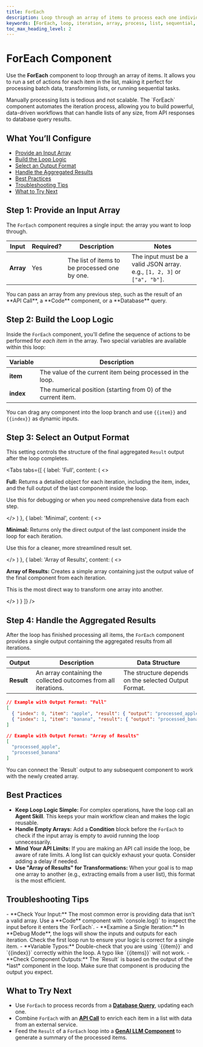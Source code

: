 ```yaml
---
title: ForEach
description: Loop through an array of items to process each one individually and aggregate the results.
keywords: [ForEach, loop, iteration, array, process, list, sequential, aggregate]
toc_max_heading_level: 2
---
```


# ForEach Component

Use the **ForEach** component to loop through an array of items. It allows you to run a set of actions for each item in the list, making it perfect for processing batch data, transforming lists, or running sequential tasks.

<InfoCallout title="Why this matters">
Manually processing lists is tedious and not scalable. The `ForEach` component automates the iteration process, allowing you to build powerful, data-driven workflows that can handle lists of any size, from API responses to database query results.
</InfoCallout>

<Spacer size="md" />

## What You’ll Configure

- [Provide an Input Array](#step-1-provide-an-input-array)
- [Build the Loop Logic](#step-2-build-the-loop-logic)
- [Select an Output Format](#step-3-select-an-output-format)
- [Handle the Aggregated Results](#step-4-handle-the-aggregated-results)
- [Best Practices](#best-practices)
- [Troubleshooting Tips](#troubleshooting-tips)
- [What to Try Next](#what-to-try-next)

<Spacer size="md" />

## Step 1: Provide an Input Array

The `ForEach` component requires a single input: the array you want to loop through.

| Input   | Required?                   | Description                                          | Notes                                                             |
|---------|-----------------------------|------------------------------------------------------|-------------------------------------------------------------------|
| **Array** | <Badge type="required">Yes</Badge> | The list of items to be processed one by one.        | The input must be a valid JSON array. e.g., `[1, 2, 3]` or `["a", "b"]`. |

<TipCallout title="Dynamic Arrays">
You can pass an array from any previous step, such as the result of an **API Call**, a **Code** component, or a **Database** query.
</TipCallout>

<Arcade src="https://demo.arcade.software/712A7jqiMFGqgWkutOCL?embed&embed_mobile=tab&embed_desktop=inline&show_copy_link=true" title="ForEach | SmythOS" />

<Spacer size="md" />

## Step 2: Build the Loop Logic

Inside the `ForEach` component, you'll define the sequence of actions to be performed for *each item* in the array. Two special variables are available within this loop:

| Variable      | Description                                               |
|---------------|-----------------------------------------------------------|
| **item** | The value of the current item being processed in the loop. |
| **index** | The numerical position (starting from 0) of the current item. |

You can drag any component into the loop branch and use `{{item}}` and `{{index}}` as dynamic inputs.

<Spacer size="md" />

## Step 3: Select an Output Format

This setting controls the structure of the final aggregated `Result` output after the loop completes.

<Tabs
  tabs={[
    {
      label: 'Full',
      content: (
        <>
          <p><strong>Full:</strong> Returns a detailed object for each iteration, including the item, index, and the full output of the last component inside the loop.</p>
          <p>Use this for debugging or when you need comprehensive data from each step.</p>
        </>
      )
    },
    {
      label: 'Minimal',
      content: (
        <>
          <p><strong>Minimal:</strong> Returns only the direct output of the last component inside the loop for each iteration.</p>
          <p>Use this for a cleaner, more streamlined result set.</p>
        </>
      )
    },
    {
      label: 'Array of Results',
      content: (
        <>
          <p><strong>Array of Results:</strong> Creates a simple array containing just the output value of the final component from each iteration.</p>
          <p>This is the most direct way to transform one array into another.</p>
        </>
      )
    }
  ]}
/>

<Spacer size="md" />

## Step 4: Handle the Aggregated Results

After the loop has finished processing all items, the `ForEach` component provides a single output containing the aggregated results from all iterations.

| Output    | Description                                                     | Data Structure                                    |
|-----------|-----------------------------------------------------------------|---------------------------------------------------|
| **Result** | An array containing the collected outcomes from all iterations. | The structure depends on the selected Output Format. |

```json
// Example with Output Format: "Full"
[
  { "index": 0, "item": "apple", "result": { "output": "processed_apple" } },
  { "index": 1, "item": "banana", "result": { "output": "processed_banana" } }
]

// Example with Output Format: "Array of Results"
[
  "processed_apple",
  "processed_banana"
]
```

<TipCallout title="Using the Results">
You can connect the `Result` output to any subsequent component to work with the newly created array.
</TipCallout>

<Spacer size="md" />

## Best Practices

- **Keep Loop Logic Simple:** For complex operations, have the loop call an **Agent Skill**. This keeps your main workflow clean and makes the logic reusable.
- **Handle Empty Arrays:** Add a **Condition** block before the `ForEach` to check if the input array is empty to avoid running the loop unnecessarily.
- **Mind Your API Limits:** If you are making an API call inside the loop, be aware of rate limits. A long list can quickly exhaust your quota. Consider adding a delay if needed.
- **Use "Array of Results" for Transformations:** When your goal is to map one array to another (e.g., extracting emails from a user list), this format is the most efficient.

<Spacer size="md" />

## Troubleshooting Tips

<InfoCallout title="If your loop isn't working...">
- **Check Your Input:** The most common error is providing data that isn't a valid array. Use a **Code** component with `console.log()` to inspect the input before it enters the `ForEach`.
- **Examine a Single Iteration:** In **Debug Mode**, the logs will show the inputs and outputs for each iteration. Check the first loop run to ensure your logic is correct for a single item.
- **Variable Typos:** Double-check that you are using `{{item}}` and `{{index}}` correctly within the loop. A typo like `{{items}}` will not work.
- **Check Component Outputs:** The `Result` is based on the output of the *last* component in the loop. Make sure that component is producing the output you expect.
</InfoCallout>

<Spacer size="md" />

## What to Try Next

- Use `ForEach` to process records from a **[Database Query](../data-and-storage/database-query)**, updating each one.
- Combine `ForEach` with an **[API Call](../advanced/api-call)** to enrich each item in a list with data from an external service.
- Feed the `Result` of a `ForEach` loop into a **[GenAI LLM Component](../ai-and-machine-learning/genai-llm)** to generate a summary of the processed items.

